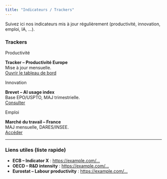 ```yaml
---
title: "Indicateurs / Trackers"
---
```


Suivez ici nos indicateurs mis à jour régulièrement (productivité, innovation, emploi, IA, …).

### Trackers

<div class="grid-3">

::: { .card }
<span class="badge">Productivité</span>

**Tracker – Productivité Europe**  
Mise à jour mensuelle.  
[Ouvrir le tableau de bord](https://example.com/tracker-productivite)
:::

::: { .card }
<span class="badge">Innovation</span>

**Brevet – AI usage index**  
Base EPO/USPTO, MAJ trimestrielle.  
[Consulter](https://example.com/ai-usage-index)
:::

::: { .card }
<span class="badge">Emploi</span>

**Marché du travail – France**  
MAJ mensuelle, DARES/INSEE.  
[Accéder](https://example.com/emploi-fr)
:::

</div>

---

### Liens utiles (liste rapide)

- **ECB – Indicator X** : <https://example.com/…>  
- **OECD – R&D intensity** : <https://example.com/…>  
- **Eurostat – Labour productivity** : <https://example.com/…>
